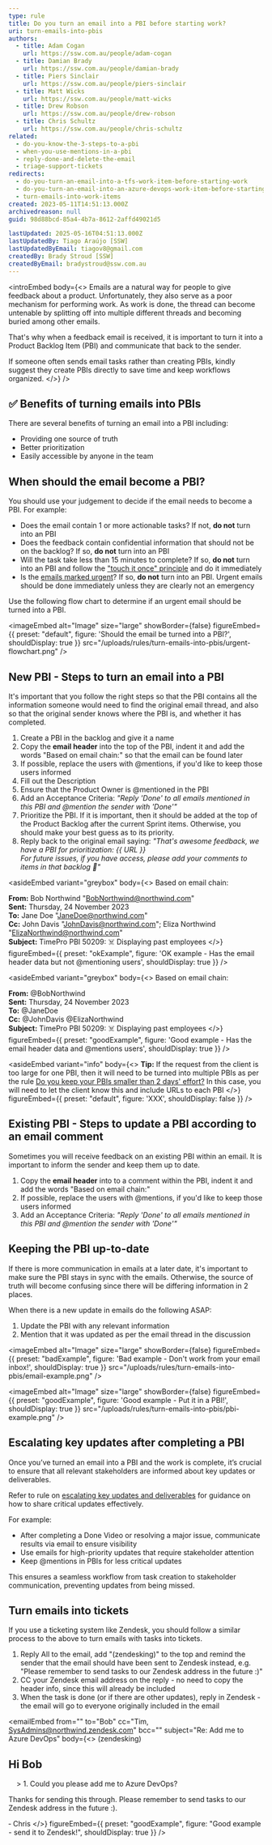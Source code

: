 ```yaml
---
type: rule
title: Do you turn an email into a PBI before starting work?
uri: turn-emails-into-pbis
authors:
  - title: Adam Cogan
    url: https://ssw.com.au/people/adam-cogan
  - title: Damian Brady
    url: https://ssw.com.au/people/damian-brady
  - title: Piers Sinclair
    url: https://ssw.com.au/people/piers-sinclair
  - title: Matt Wicks
    url: https://ssw.com.au/people/matt-wicks
  - title: Drew Robson
    url: https://ssw.com.au/people/drew-robson
  - title: Chris Schultz
    url: https://ssw.com.au/people/chris-schultz
related:
  - do-you-know-the-3-steps-to-a-pbi
  - when-you-use-mentions-in-a-pbi
  - reply-done-and-delete-the-email
  - triage-support-tickets
redirects:
  - do-you-turn-an-email-into-a-tfs-work-item-before-starting-work
  - do-you-turn-an-email-into-an-azure-devops-work-item-before-starting-work
  - turn-emails-into-work-items
created: 2023-05-11T14:51:13.000Z
archivedreason: null
guid: 98d88bcd-85a4-4b7a-8612-2affd49021d5

lastUpdated: 2025-05-16T04:51:13.000Z
lastUpdatedBy: Tiago Araújo [SSW]
lastUpdatedByEmail: tiagov8@gmail.com
createdBy: Brady Stroud [SSW]
createdByEmail: bradystroud@ssw.com.au
---
```


<introEmbed
  body={<>
Emails are a natural way for people to give feedback about a product. Unfortunately, they also serve as a poor mechanism for performing work. As work is done, the thread can become untenable by splitting off into multiple different threads and becoming buried among other emails.

That's why when a feedback email is received, it is important to turn it into a Product Backlog Item (PBI) and communicate that back to the sender.

If someone often sends email tasks rather than creating PBIs, kindly suggest they create PBIs directly to save time and keep workflows organized.
  </>}
/>
## ✅ Benefits of turning emails into PBIs

There are several benefits of turning an email into a PBI including:

* Providing one source of truth
* Better prioritization
* Easily accessible by anyone in the team

## When should the email become a PBI?

You should use your judgement to decide if the email needs to become a PBI. For example:

* Does the email contain 1 or more actionable tasks? If not, **do not** turn into an PBI
* Does the feedback contain confidential information that should not be on the backlog? If so, **do not** turn into an PBI
* Will the task take less than 15 minutes to complete? If so, **do not** turn into an PBI and follow the ["touch it once" principle](/the-touch-it-once-principle) and do it immediately
* Is the [emails marked urgent](/work-in-order-of-importance-aka-priorities)?  If so, **do not** turn into an PBI. Urgent emails should be done immediately unless they are clearly not an emergency

Use the following flow chart to determine if an urgent email should be turned into a PBI.


<imageEmbed
  alt="Image"
  size="large"
  showBorder={false}
  figureEmbed={{
    preset: "default",
    figure: 'Should the email be turned into a PBI?',
    shouldDisplay: true
  }}
  src="/uploads/rules/turn-emails-into-pbis/urgent-flowchart.png"
/>

## New PBI - Steps to turn an email into a PBI

It's important that you follow the right steps so that the PBI contains all the information someone would need to find the original email thread, and also so that the original sender knows where the PBI is, and whether it has completed.

1. Create a PBI in the backlog and give it a name
2. Copy the **email header** into the top of the PBI, indent it and add the words "Based on email chain:" so that the email can be found later
3. If possible, replace the users with @mentions, if you'd like to keep those users informed
4. Fill out the Description
5. Ensure that the Product Owner is @mentioned in the PBI
6. Add an Acceptance Criteria: *"Reply 'Done' to all emails mentioned in this PBI and @mention the sender with 'Done'"*
7. Prioritize the PBI. If it is important, then it should be added at the top of the Product Backlog after the current Sprint items. Otherwise, you should make your best guess as to its priority.
8. Reply back to the original email saying: *"That's awesome feedback, we have a PBI for prioritization: &#123;&#123; URL &#125;&#125;\
   For future issues, if you have access, please add your comments to items in that backlog 🙂"*

<asideEmbed
  variant="greybox"
  body={<>
    Based on email chain:

**From:** Bob Northwind "[BobNorthwind@northwind.com](mailto:BobNorthwind@northwind.com)"\
**Sent:** Thursday, 24 November 2023\
**To:** Jane Doe "[JaneDoe@northwind.com](mailto:JaneDoe@northwind.com)"\
**Cc:** John Davis "[JohnDavis@northwind.com](mailto:JohnDavis@northwind.com)"; Eliza Northwind "[ElizaNorthwind@northwind.com](mailto:ElizaNorthwind@northwind.com)"\
**Subject:** TimePro PBI 50209: ☠️ Displaying past employees
  </>}
  figureEmbed={{
    preset: "okExample",
    figure: 'OK example - Has the email header data but not @mentioning users',
    shouldDisplay: true
  }}
/>

<asideEmbed
  variant="greybox"
  body={<>
    Based on email chain:

**From:** @BobNorthwind\
**Sent:** Thursday, 24 November 2023\
**To:** @JaneDoe\
**Cc:** @JohnDavis @ElizaNorthwind\
**Subject:** TimePro PBI 50209: ☠️ Displaying past employees
  </>}
  figureEmbed={{
    preset: "goodExample",
    figure: 'Good example - Has the email header data and @mentions users',
    shouldDisplay: true
  }}
/>

<asideEmbed
  variant="info"
  body={<>
    **Tip:** If the request from the client is too large for one PBI, then it will need to be turned into multiple PBIs as per the rule  [Do you keep your PBIs smaller than 2 days' effort?](/spec-do-you-create-tasks-under-4-hours) In this case, you will need to let the client know this and include URLs to each PBI
  </>}
  figureEmbed={{
    preset: "default",
    figure: 'XXX',
    shouldDisplay: false
  }}
/>

## Existing PBI - Steps to update a PBI according to an email comment

Sometimes you will receive feedback on an existing PBI within an email. It is important to inform the sender and keep them up to date.

1. Copy the **email header** into to a comment within the PBI, indent it and add the words "Based on email chain:"
2. If possible, replace the users with @mentions, if you'd like to keep those users informed
3. Add an Acceptance Criteria: *"Reply 'Done' to all emails mentioned in this PBI and @mention the sender with 'Done'"*

## Keeping the PBI up-to-date

If there is more communication in emails at a later date, it's important to make sure the PBI stays in sync with the emails. Otherwise, the source of truth will become confusing since there will be differing information in 2 places.

When there is a new update in emails do the following ASAP:

1. Update the PBI with any relevant information
2. Mention that it was updated as per the email thread in the discussion

<imageEmbed
  alt="Image"
  size="large"
  showBorder={false}
  figureEmbed={{
    preset: "badExample",
    figure: 'Bad example - Don\'t work from your email inbox!',
    shouldDisplay: true
  }}
  src="/uploads/rules/turn-emails-into-pbis/email-example.png"
/>

<imageEmbed
  alt="Image"
  size="large"
  showBorder={false}
  figureEmbed={{
    preset: "goodExample",
    figure: 'Good example - Put it in a PBI!',
    shouldDisplay: true
  }}
  src="/uploads/rules/turn-emails-into-pbis/pbi-example.png"
/>

## Escalating key updates after completing a PBI

Once you’ve turned an email into a PBI and the work is complete, it’s crucial to ensure that all relevant stakeholders are informed about key updates or deliverables.

Refer to rule on [escalating key updates and deliverables](/escalate-key-updates) for guidance on how to share critical updates effectively.

For example:

* After completing a Done Video or resolving a major issue, communicate results via email to ensure visibility
* Use emails for high-priority updates that require stakeholder attention
* Keep @mentions in PBIs for less critical updates

This ensures a seamless workflow from task creation to stakeholder communication, preventing updates from being missed.

## Turn emails into tickets

If you use a ticketing system like Zendesk, you should follow a similar process to the above to turn emails with tasks into tickets.

1. Reply All to the email, add "(zendesking)" to the top and remind the sender that the email should have been sent to Zendesk instead, e.g. "Please remember to send tasks to our Zendesk address in the future :)"
2. CC your Zendesk email address on the reply - no need to copy the header info, since this will already be included
3. When the task is done (or if there are other updates), reply in Zendesk - the email will go to everyone originally included in the email

<emailEmbed
  from=""
  to="Bob"
  cc="Tim, [SysAdmins@northwind.zendesk.com](mailto:SysAdmins@northwind.zendesk.com)"
  bcc=""
  subject="Re: Add me to Azure DevOps"
  body={<>
    (zendesking)

## Hi Bob

&nbsp;&nbsp;&nbsp;&nbsp;> 1. Could you please add me to Azure DevOps?

Thanks for sending this through. Please remember to send tasks to our Zendesk address in the future :).

&dash; Chris
  </>}
  figureEmbed={{
    preset: "goodExample",
    figure: "Good example - send it to Zendesk!",
    shouldDisplay: true
  }}
/>
